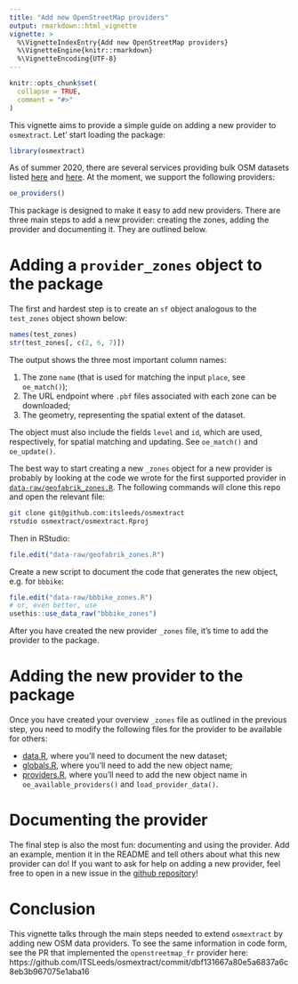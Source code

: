 ```yaml
---
title: "Add new OpenStreetMap providers"
output: rmarkdown::html_vignette
vignette: >
  %\VignetteIndexEntry{Add new OpenStreetMap providers}
  %\VignetteEngine{knitr::rmarkdown}
  %\VignetteEncoding{UTF-8}
---
```


```r
knitr::opts_chunk$set(
  collapse = TRUE,
  comment = "#>"
)
```

This vignette aims to provide a simple guide on adding a new provider to `osmextract`. 
Let' start loading the package: 

```r
library(osmextract)
```

As of summer 2020, there are several services providing bulk OSM datasets listed  [here](https://wiki.openstreetmap.org/wiki/Processed_data_providers) and [here](https://wiki.openstreetmap.org/wiki/Planet.osm#Country_and_area_extracts). 
At the moment, we support the following providers: 

```r
oe_providers()
```

This package is designed to make it easy to add new providers. 
There are three main steps to add a new provider: creating the zones, adding the provider and documenting it. 
They are outlined below. 

# Adding a `provider_zones` object to the package

The first and hardest step is to create an `sf` object analogous to the `test_zones` object shown below:

```r
names(test_zones)
str(test_zones[, c(2, 6, 7)])
```

The output shows the three most important column names:

1. The zone `name` (that is used for matching the input `place`, see `oe_match()`); 
1. The URL endpoint where `.pbf` files associated with each zone can be downloaded; 
1. The geometry, representing the spatial extent of the dataset.

The object must also include the fields `level` and `id`, which are used, respectively, for spatial matching and updating. 
See `oe_match()` and `oe_update()`. 

The best way to start creating a new `_zones` object for a new provider is probably by looking at the code we wrote for the first supported provider in [`data-raw/geofabrik_zones.R`](https://github.com/ITSLeeds/osmextract/blob/master/data-raw/geofabrik_zones.R). 
The following commands will clone this repo and open the relevant file:

```bash
git clone git@github.com:itsleeds/osmextract
rstudio osmextract/osmextract.Rproj
```
Then in RStudio:

```r
file.edit("data-raw/geofabrik_zones.R")
```

Create a new script to document the code that generates the new object, e.g. for `bbbike`:

```r
file.edit("data-raw/bbbike_zones.R")
# or, even better, use
usethis::use_data_raw("bbbike_zones")
```

After you have created the new provider `_zones` file, it's time to add the provider to the package.

# Adding the new provider to the package

Once you have created your overview `_zones` file as outlined in the previous step, you need to modify the following files for the provider to be available for others:

- [data.R](https://github.com/ITSLeeds/osmextract/blob/master/R/data.R), where you'll need to document the new dataset;
- [globals.R](https://github.com/ITSLeeds/osmextract/blob/master/R/globals.R), where you'll need to add the new object name;
- [providers.R](https://github.com/ITSLeeds/osmextract/blob/master/R/providers.R), where you'll need to add the new object name in `oe_available_providers()` and `load_provider_data()`. 

# Documenting the provider

The final step is also the most fun: documenting and using the provider.
Add an example, mention it in the README and tell others about what this new provider can do!
If you want to ask for help on adding a new provider, feel free to open in a new issue in the [github repository](https://github.com/ITSLeeds/osmextract)! 

# Conclusion

This vignette talks through the main steps needed to extend `osmextract` by adding new OSM data providers.
To see the same information in code form, see the PR that implemented the `openstreetmap_fr` provider here: https://github.com/ITSLeeds/osmextract/commit/dbf131667a80e5a6837a6c8eb3b967075e1aba16
